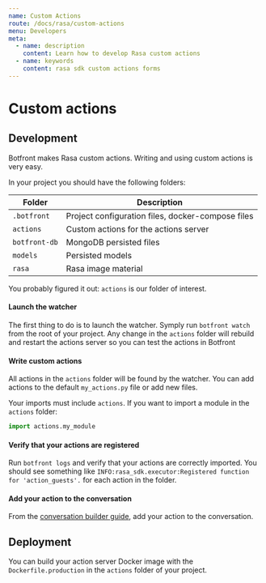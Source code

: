 ```yaml
---
name: Custom Actions
route: /docs/rasa/custom-actions
menu: Developers
meta:
  - name: description
    content: Learn how to develop Rasa custom actions
  - name: keywords
    content: rasa sdk custom actions forms
---
```


# Custom actions

## Development

Botfront makes Rasa custom actions. Writing and using custom actions is very easy.

In your project you should have the following folders:

| Folder        | Description                                       |
| ------------- | ------------------------------------------------- |
| `.botfront`   | Project configuration files, docker-compose files |
| `actions`     | Custom actions for the actions server             |
| `botfront-db` | MongoDB persisted files                           |
| `models`      | Persisted models                                  |
| `rasa`        | Rasa image material                               |

You probably figured it out: `actions` is our folder of interest.

#### Launch the watcher

The first thing to do is to launch the watcher. Symply run `botfront watch` from the root of your project. Any change in the `actions` folder will rebuild and restart the actions server so you can test the actions in Botfront

#### Write custom actions

All actions in the `actions` folder will be found by the watcher. You can add actions to the default `my_actions.py` file or add new files.

<Important type="tip" title="Importing modules in your actions">

Your imports must include `actions`. If you want to import a module in the `actions` folder:

```python
import actions.my_module
```

</Important>

#### Verify that your actions are registered

Run `botfront logs` and verify that your actions are correctly imported. You should see something like `INFO:rasa_sdk.executor:Registered function for 'action_guests'.` for each action in the folder.

#### Add your action to the conversation

From the [conversation builder guide](/docs/rasa/conversation-builder/#actions), add your action to the conversation.

## Deployment

You can build your action server Docker image with the `Dockerfile.production` in the `actions` folder of your project.
